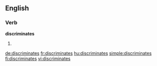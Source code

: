 ==English==

===Verb===
'''discriminates'''

# {{third-person singular of|discriminate}}

[[de:discriminates]]
[[fr:discriminates]]
[[hu:discriminates]]
[[simple:discriminates]]
[[fi:discriminates]]
[[vi:discriminates]]